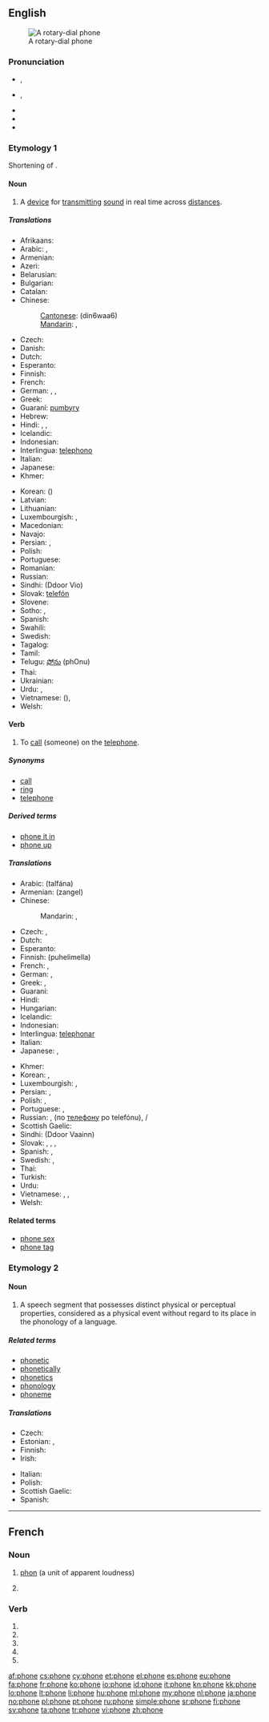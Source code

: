{{also|-phone}}
==English==
{{wikipedia}}
[[Image:Dialog gr 1972.jpg|thumb|right|A rotary-dial phone]]

===Pronunciation===
* {{a|UK}} {{IPA|/ˈfəʊn/}}, {{X-SAMPA|/"f@Un/}}
* {{a|US}} {{IPA|/ˈfoʊn/}}, {{X-SAMPA|/"foUn/}}
* {{audio|en-uk-phone.ogg|Audio (UK)}}
* {{audio|en-us-phone.ogg|Audio (US)}}
* {{rhymes|əʊn}}

===Etymology 1===
Shortening of {{term|telephone}}.

====Noun====
{{en-noun}}

# A [[device]] for [[transmit]]ting [[sound]] in real time across [[distance]]s.

=====Translations=====
{{trans-top|A device for transmitting sound (telephone)}}
* Afrikaans: {{t+|af|telefoon|xs=Afrikaans}}
* Arabic: {{t-|ar|تلفون|m|tr=tilifuun}}, {{t-|ar|هاتف|m|tr=haatif}}
* Armenian: {{t-|hy|հեռախոս|tr=heṙaxos}}
* Azeri: {{t+|az|telefon}}
* Belarusian: {{t-|be|тэлефон|m|tr=telefón|sc=Cyrl}}
* Bulgarian: {{t-|bg|телефон|m|tr=telefon|sc=Cyrl}}
* Catalan: {{t+|ca|telèfon|m}}
* Chinese:
*: [[Cantonese]]: {{zh-ts|電話|电话}} (din6waa6)
*: [[Mandarin]]: {{t-|cmn|電話|sc=Hani}}, {{t-|cmn|电话|tr=diànhuà|sc=Hani}}
* Czech: {{t+|cs|telefon|m}}
* Danish: {{t+|da|telefon|c}}
* Dutch: {{t+|nl|telefoon|m}}
* Esperanto: {{t-|eo|telefono|xs=Esperanto}}
* Finnish: {{t+|fi|puhelin}}
* French: {{t+|fr|téléphone|m}}
* German: {{t+|de|Telefon|n}}, {{t+|de|Telephon|n}}, {{t+|de|Fernsprecher|m}}
* Greek: {{t+|el|τηλέφωνο|n|tr=tiléfono}}
* Guaraní: [[pumbyry]]
* Hebrew: {{t|he|טלפון|m|tr=telefon|sc=Hebr}}
* Hindi: {{t-|hi|फ़ोन|m|tr=fōn|xs=Hindi}}, {{t-|hi|टेलीफ़ोन|m|tr=ṭēlīfōn|sc=Deva}}, {{t-|hi|दूरभाष|tr=dūrbhāṣ|xs=Hindi}}
* Icelandic: {{t+|is|sími|m}}
* Indonesian: {{t+|id|telepon|xs=Indonesian}}
* Interlingua: [[telephono]]
* Italian: {{t+|it|telefono|m}}
* Japanese: {{t+|ja|電話|tr=でんわ, denwa}}
* Khmer: {{t-|km|ទូរសព្ទ|tr=tuurasap|sc=Khmr}}
{{trans-mid}}
* Korean: {{t+|ko|전화|tr=jeonhwa|sc=Hang}} ({{t+|ko|電話|sc=Hani}})
* Latvian: {{t-|lv|telefons|m|xs=Latvian}}
* Lithuanian: {{t+|lt|telefonas|m|xs=Lithuanian}}
* Luxembourgish: {{t-|lb|Telefon|n}}, {{t-|lb|Telephon|n}}
* Macedonian: {{t-|mk|телефон|m|tr=telefon|sc=Cyrl}}
* Navajo: {{tø|nv|béésh bee haneʼé}}
* Persian: {{t+|fa|تلفن|tr=telefón|xs=Persian}}, {{t-|fa|دورواژ|tr=dōrvâzh|xs=Persian}}
* Polish: {{t+|pl|telefon|m}}
* Portuguese: {{t+|pt|telefone|m}}
* Romanian: {{t+|ro|telefon|n}}
* Russian: {{t+|ru|телефон|m|tr=telefón}}
* Sindhi: {{sd-Arab|[[ڏُور وايو]]}} (Ddoor Vio) {{m}}
* Slovak: [[telefón#Slovak|telefón]] {{m}}
* Slovene: {{t-|sl|telefonu|m}}
* Sotho: {{t-|st|mohala|xs=Sotho}}, {{t-|st|telefono|xs=Sotho}}
* Spanish: {{t+|es|teléfono|m}}
* Swahili: {{t+|sw|simu|xs=Swahili}}
* Swedish: {{t+|sv|telefon|c}}
* Tagalog: {{t-|tl|telefono}}
* Tamil: {{t+|ta|தொலைபேசி|tr=tolaipēci|sc=Taml}}
* Telugu: [[ఫోను]] (phOnu)
* Thai: {{t+|th|โทรศัพท์|tr=tohrásàp}}
* Ukrainian: {{t+|uk|телефон|m|tr=telefón|sc=Cyrl}}
* Urdu: {{t-|ur|ٹیلیفون|m|tr=ṭelīfon|xs=Urdu}}, {{t-|ur|فون|m|tr=fon|sc=ur-Arab}}
* Vietnamese: {{t+|vi|điện thoại|xs=Vietnamese}} ({{t-|vi|電話|sc=Hani|xs=Vietnamese}}), {{t-|vi|dây nói}}
* Welsh: {{t+|cy|ffôn|f|xs=Welsh}}
{{trans-bottom}}

====Verb====
{{en-verb|phon|ing}}

# {{transitive}} To [[call]] (someone) on the [[telephone]].

=====Synonyms=====
* [[call]]
* [[ring]]
* [[telephone]]

=====Derived terms=====
* [[phone it in]]
* [[phone up]]

=====Translations=====
{{trans-top|to call (someone) on the telephone}}
* Arabic: {{t-|ar|تلفن}} (talfána)
* Armenian: {{t-|hy|զանգել}} (zangel)
* Chinese:
*: Mandarin: {{t|zh|打電話|sc=Hani}}, {{t|zh|打电话|tr=dǎ diànhuà|sc=Hani}}
* Czech: {{t-|cs|telefonovat}}, {{t+|cs|volat}}
* Dutch: {{t+|nl|telefoneren}}
* Esperanto: {{t+|eo|telefoni|xs=Esperanto}}
* Finnish: {{t+|fi|soittaa}} (puhelimella)
* French: {{t+|fr|téléphoner}}, {{t+|fr|appeler}}
* German: {{t+|de|anrufen}}, {{t+|de|telefonieren}}
* Greek: {{t+|el|καλώ|kaló}}, {{t+|el|τηλεφωνώ|tr=tilefonó}}
* Guaraní: {{t-|gn|mopumbyry|xs=Guaraní}}
* Hindi: {{t-|hi|फ़ोन करना|tr=fon karnā|sc=Deva}}
* Hungarian: {{t+|hu|telefonál}}
* Icelandic: {{t+|is|hringja}}
* Indonesian: {{t+|id|telepon|xs=Indonesian}}
* Interlingua: [[telephonar]]
* Italian: {{t+|it|telefonare}}
* Japanese: {{t+|ja|電話をかける|tr=でんわをかける, denwa-o kakeru|sc=Jpan}}, {{t-|ja|電話する|tr=でんわする, denwa-suru|sc=Jpan}}
{{trans-mid}}
* Khmer: {{t-|km|ទូរសព្ទ|sc=Khmr|tr=tuurasap}}
* Korean: {{t-|ko|전화를 걸다|tr=jeonhwa-reul geolda|sc=Kore}}, {{t+|ko|전화하다|tr=jeonhwa-hada|sc=Kore}}
* Luxembourgish: {{t-|lb|telefonéieren}}, {{t-|lb|uruffen}}
* Persian: {{t-|fa|دورواژیدن|tr=durvâžidan|xs=Persian}}, {{t+|fa|تلفن کردن|tr=telefon kardan|xs=Persian}}
* Polish: {{t+|pl|dzwonić}}, {{t+|pl|telefonować}}
* Portuguese: {{t-|pt|telefonar}}, {{t+|pt|chamar}}
* Russian: {{t+|ru|звонить|tr=zvonít’|sc=Cyrl}} {{impf}}, {{t+|ru|позвонить|tr=pozvonít’|sc=Cyrl}} {{pf.}} (по [[телефон|телефону]] po telefónu), {{t+|ru|телефонировать|tr=telefonírovat’}}  {{impf}}/{{pf.}} {{qualifier|rare}}
* Scottish Gaelic: {{t-|gd|fòn|xs=Scottish Gaelic}}
* Sindhi: {{t-|sd|ڏُور وائڻُ|sc=Arab|xs=Sindhi}} (Ddoor Vaainn)
* Slovak: {{t-|sk|telefonovať}}, {{t-|sk|zatelefonovať}}, {{t-|sk|volať}}, {{t-|sk|zavolať}}
* Spanish: {{t+|es|telefonear}}, {{t-|es|llamar por teléfono}}
* Swedish: {{t+|sv|ringa}}, {{t+|sv|telefonera}}
* Thai: {{t-|th|โทร|tr=toh|sc=Thai}}
* Turkish: {{t|tr|telefon etmek}}
* Urdu: {{t-|ur|فون کرنا|tr=fon karnā|sc=ur-Arab}}
* Vietnamese: {{t-|vi|gọi điện thoại}}, {{t-|vi|gọi điện}}, {{t-|vi|kêu điện thoại}}
* Welsh: {{t+|cy|ffonio|xs=Welsh}}
{{trans-bottom}}

====Related terms====
* [[phone sex]]
* [[phone tag]]

===Etymology 2===

====Noun====
{{en-noun}}

# {{linguistics}} A speech segment that possesses distinct physical or perceptual properties, considered as a physical event without regard to its place in the phonology of a language.

=====Related terms=====
* [[phonetic]]
* [[phonetically]]
* [[phonetics]]
* [[phonology]]
* [[phoneme]]

=====Translations=====
{{trans-top|speech segment}}
* Czech: {{t+|cs|hláska|f}}
* Estonian: {{t-|et|häälik}}, {{t-|et|foon}}
* Finnish: {{t+|fi|äänne}}
* Irish: {{t-|ga|foghar|m}}
{{trans-mid}}
* Italian: {{t-|it|fono|m}}
* Polish: {{t-|pl|głoska|f}}
* Scottish Gaelic: {{t-|gd|foghar|m|xs=Scottish Gaelic}}
* Spanish: {{t+|es|fono|m}}
{{trans-bottom}}

----

==French==
{{wikipedia|lang=fr}}

===Noun===
{{fr-noun|m}}

# [[phon]] (a unit of apparent loudness)
# {{linguistics|lang=fr}} {{l|en|phone}} 

===Verb===
{{fr-verb-form}}

# {{conjugation of|phoner||1|s|pres|ind|lang=fr}}
# {{conjugation of|phoner||3|s|pres|ind|lang=fr}}
# {{conjugation of|phoner||1|s|pres|sub|lang=fr}}
# {{conjugation of|phoner||3|s|pres|sub|lang=fr}}
# {{conjugation of|phoner||2|s|imp|lang=fr}}

[[af:phone]]
[[cs:phone]]
[[cy:phone]]
[[et:phone]]
[[el:phone]]
[[es:phone]]
[[eu:phone]]
[[fa:phone]]
[[fr:phone]]
[[ko:phone]]
[[io:phone]]
[[id:phone]]
[[it:phone]]
[[kn:phone]]
[[kk:phone]]
[[lo:phone]]
[[lt:phone]]
[[li:phone]]
[[hu:phone]]
[[ml:phone]]
[[my:phone]]
[[nl:phone]]
[[ja:phone]]
[[no:phone]]
[[pl:phone]]
[[pt:phone]]
[[ru:phone]]
[[simple:phone]]
[[sr:phone]]
[[fi:phone]]
[[sv:phone]]
[[ta:phone]]
[[tr:phone]]
[[vi:phone]]
[[zh:phone]]